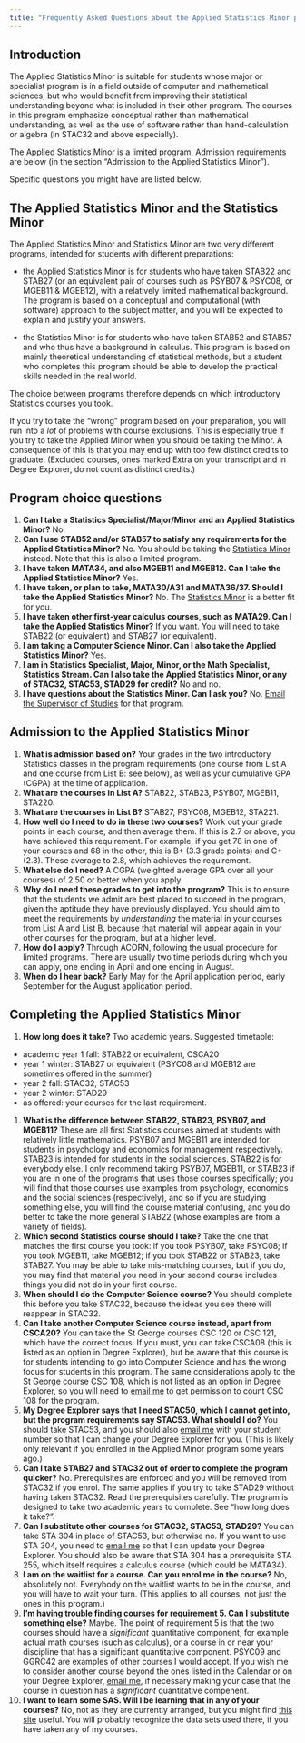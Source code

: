 ```yaml
---
title: "Frequently Asked Questions about the Applied Statistics Minor program"
---
```


## Introduction

The Applied Statistics Minor is suitable for students whose major or specialist program is in a field outside of computer and mathematical sciences, but who would benefit from improving their statistical understanding beyond what is included in their other program. The courses in this program emphasize conceptual rather than mathematical understanding, as well as the use of software rather than hand-calculation or algebra (in STAC32 and above especially).

The Applied Statistics Minor is a limited program. Admission requirements are below (in the section "Admission to the Applied Statistics Minor").

Specific questions you might have are listed below.

## The Applied Statistics Minor and the Statistics Minor

The Applied Statistics Minor and Statistics Minor are two very different programs, intended for students with different preparations:

- the Applied Statistics Minor is for students who have taken STAB22 and STAB27 (or an equivalent pair of courses such as PSYB07 & PSYC08, or MGEB11 & MGEB12), with a relatively limited mathematical background. The program is based on a conceptual and computational (with software) approach to the subject matter, and you will be expected to explain and justify your answers.

- the Statistics Minor is for students who have taken STAB52 and STAB57 and who thus have a background in calculus. This program is based on mainly theoretical understanding of statistical methods, but a student who completes this program should be able to develop the practical skills needed in the real world.

The choice between programs therefore depends on which introductory Statistics courses you took. 

If you try to take the "wrong" program based on your preparation, you will run into a *lot* of problems with course exclusions. This is especially true if you try to take the Applied Minor when you should be taking the Minor. A consequence of this is that you may end up with too few distinct credits to graduate. (Excluded courses, ones marked Extra on your transcript and in Degree Explorer, do not count as distinct credits.)

## Program choice questions

1. **Can I take a Statistics Specialist/Major/Minor and an Applied Statistics Minor?** No.
1. **Can I use STAB52 and/or STAB57 to satisfy any requirements for the Applied Statistics Minor?** No. You should be taking the [Statistics Minor](https://utsc.calendar.utoronto.ca/minor-program-statistics-science) instead. Note that this is also a limited program.
1. **I have taken MATA34, and also MGEB11 and MGEB12. Can I take the Applied Statistics Minor?** Yes.
1. **I have taken, or plan to take, MATA30/A31 and MATA36/37. Should I take the Applied Statistics Minor?** No. The [Statistics Minor](https://utsc.calendar.utoronto.ca/minor-program-statistics-science) is a better fit for you. 
1. **I have taken other first-year calculus courses, such as MATA29. Can I take the Applied Statistics Minor?** If you want. You will need to take STAB22 (or equivalent) and STAB27 (or equivalent).
1. **I am taking a Computer Science Minor. Can I also take the Applied Statistics Minor?** Yes.
1. **I am in Statistics Specialist, Major, Minor, or the Math Specialist, Statistics Stream. Can I also take the Applied Statistics Minor, or any of STAC32, STAC53, STAD29 for credit?** No and no.
1. **I have questions about the Statistics Minor. Can I ask you?** No. <a href="mailto:mahinda.samarakoon@utoronto.ca">Email the Supervisor of Studies</a> for that program.


## Admission to the Applied Statistics Minor

1. **What is admission based on?** Your grades in the two introductory Statistics classes in the program requirements (one course from List A and one course from List B: see below), as well as your cumulative GPA (CGPA) at the time of application.
1. **What are the courses in List A?** STAB22, STAB23, PSYB07, MGEB11, STA220.
1. **What are the courses in List B?** STAB27, PSYC08, MGEB12, STA221.
1. **How well do I need to do in these two courses?** Work out your grade points in each course, and then average them. If this is 2.7 or above, you have achieved this requirement. For example, if you get 78 in one of your courses and 68 in the other, this is B+ (3.3 grade points) and C+ (2.3). These average to 2.8, which achieves the requirement.
1. **What else do I need?** A CGPA (weighted average GPA over all your courses) of 2.50 or better when you apply.
1. **Why do I need these grades to get into the program?** This is to ensure that the students we admit are best placed to succeed in the program, given the aptitude they have previously displayed. You should aim to meet the requirements by *understanding* the material in your courses from List A and List B, because that material will appear again in your other courses for the program, but at a higher level.
1. **How do I apply?** Through ACORN, following the usual procedure for limited programs. There are usually two time periods during which you can apply, one ending in April and one ending in August.
1. **When do I hear back?** Early May for the April application period, early September for the August application period.

## Completing the Applied Statistics Minor


1. **How long does it take?** Two academic years. Suggested timetable: 
  - academic year 1 fall: STAB22 or equivalent, CSCA20
  - year 1 winter: STAB27 or equivalent (PSYC08 and MGEB12 are sometimes offered in the summer)
  - year 2 fall: STAC32, STAC53
  - year 2 winter: STAD29
  - as offered: your courses for the last requirement.
1. **What is the difference between STAB22, STAB23, PSYB07, and MGEB11?** These are all first Statistics courses aimed at students with relatively little mathematics. PSYB07 and MGEB11 are intended for students in psychology and economics for management respectively. STAB23 is intended for students in the social sciences. STAB22 is for everybody else. I only recommend taking PSYB07, MGEB11, or STAB23 if you are in one of the programs that uses those courses specifically; you will find that those courses use examples from psychology, economics and the social sciences (respectively), and so if you are studying something else, you will find the course material confusing, and you do better to take the more general STAB22 (whose examples are from a variety of fields).
1. **Which second Statistics course should I take?** Take the one that matches the first course you took: if you took PSYB07, take PSYC08; if you took MGEB11, take MGEB12; if you took STAB22 or STAB23, take STAB27. You may be able to take mis-matching courses, but if you do, you may find that material you need in your second course includes things you did not do in your first course.
1. **When should I do the Computer Science course?** You should complete this before you take STAC32, because the ideas you see there will reappear in STAC32.
1. **Can I take another Computer Science course instead, apart from CSCA20?** You can take the St George courses CSC 120 or CSC 121, which have the correct focus. If you must, you can take CSCA08 (this is listed as an option in Degree Explorer), but be aware that this course is for students intending to go into Computer Science and has the wrong focus for students in this program. The same considerations apply to the St George course CSC 108, which is not listed as an option in Degree Explorer, so you will need to <a href="mailto:ken.butler@utoronto.ca">email me</a> to get permission to count CSC 108 for the program.
1. **My Degree Explorer says that I need STAC50, which I cannot get into, but the program requirements say STAC53. What should I do?** You should take STAC53, and you should also <a href="mailto:ken.butler@utoronto.ca">email me</a> with your student number so that I can change your Degree Explorer for you. (This is likely only relevant if you enrolled in the Applied Minor program some years ago.)
1. **Can I take STAB27 and STAC32 out of order to complete the program quicker?** No. Prerequisites are enforced and you will be removed from STAC32 if you enrol. The same applies if you try to take STAD29 without having taken STAC32. Read the prerequisites carefully. The program is designed to take two academic years to complete. See "how long does it take?".
1. **Can I substitute other courses for STAC32, STAC53, STAD29?** You can take STA 304 in place of STAC53, but otherwise no. If you want to use STA 304, you need to <a href="mailto:ken.butler@utoronto.ca">email me</a> so that I can update your Degree Explorer. You should also be aware that STA 304 has a prerequisite STA 255, which itself requires a calculus course (which could be MATA34). 
1. **I am on the waitlist for a course. Can you enrol me in the course?** No, absolutely not. Everybody on the waitlist wants to be in the course, and you will have to wait your turn. (This applies to all courses, not just the ones in this program.)
1. **I'm having trouble finding courses for requirement 5. Can I substitute something else?** Maybe. The point of requirement 5 is that the two courses should have a *significant* quantitative component, for example actual math courses (such as calculus), or a course in or near your discipline that has a significant quantitative component. PSYC09 and GGRC42 are examples of other courses I would accept. If you wish me to consider another course beyond the ones listed in the Calendar or on your Degree Explorer, <a href="mailto:ken.butler@utoronto.ca">email me</a>, if necessary making your case that the course in question has a *significant* quantitative compenent.
1. **I want to learn some SAS. Will I be learning that in any of your courses?** No, not as they are currently arranged, but you might find [this site](http://ritsokiguess.site/SAS/) useful. You will probably recognize the data sets used there, if you have taken any of my courses.

